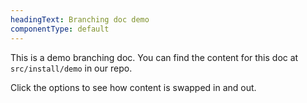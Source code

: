 ```yaml
---
headingText: Branching doc demo
componentType: default
---
```


This is a demo branching doc. You can find the content for this doc at `src/install/demo` in our repo.

Click the options to see how content is swapped in and out.
